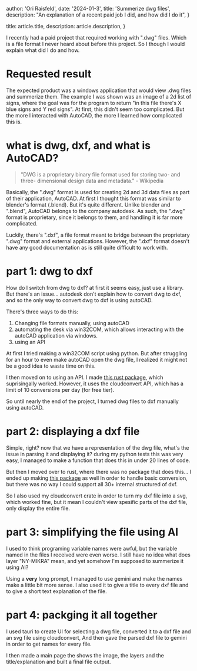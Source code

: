 
  author: 'Ori Raisfeld',
  date: '2024-01-3',
  title: 'Summerize dwg files',
  description: "An explanation of a recent paid job I did, and how did I do it",
}

  title: article.title,
  description: article.description,
}


I recently had a paid project that required working with ".dwg" files. Which is a file format I never heard about
before this project. So I though I would explain what did I do and how.

# Requested result

The expected product was a windows application that would view .dwg files and summerize them.
The example I was shown was an image of a 2d list of signs, where the goal was for the program to return "in this file there's X blue signs and Y red signs".
At first, this didn't seem too complicated. But the more I interacted with AutoCAD, the more I learned how complicated this is.

# what is dwg, dxf, and what is AutoCAD?

> "DWG is a proprietary binary file format used for storing two- and three- dimensional design data and metadata." - Wikipedia

Basically, the ".dwg" format is used for creating 2d and 3d data files as part of their application, AutoCAD. At first I thought this format was similar to blender's
format (.blend). But it's quite different. Unlike blender and ".blend", AutoCAD belongs to the company autodesk. As such, the ".dwg" format is proprietary, since it
belongs to them, and handling it is far more complicated.

Luckily, there's ".dxf", a file format meant to bridge between the proprietary ".dwg" format and external applications.
However, the ".dxf" format doesn't have any good documentation as is still quite difficult to work with.

# part 1: dwg to dxf

How do I switch from dwg to dxf? at first it seems easy, just use a library. But there's an issue...
autodesk don't explain how to convert dwg to dxf, and so the only way to convert dwg to dxf is using autoCAD.

There's three ways to do this:

1. Changing file formats manually, using autoCAD
2. automating the desk via win32COM, which allows interacting with the autoCAD application via windows.
3. using an API

At first I tried making a win32COM script using python. But after struggling for an hour to even make autoCAD open the dwg file,
I realized it might not be a good idea to waste time on this.

I then moved on to using an API. I made [this rust package](https://crates.io/crates/simple_cloudconvert), which suprisingally
worked. However, it uses the cloudconvert API, which has a limit of 10 conversions per day (for free tier).

So until nearly the end of the project, I turned dwg files to dxf manually using autoCAD.

# part 2: displaying a dxf file

Simple, right? now that we have a representation of the dwg file, what's the issue in parsing it and displaying it?
during my python tests this was very easy, I managed to make a function that does this in under 20 lines of code.

But then I moved over to rust, where there was no package that does this... I ended up making [this package](https://crates.io/crates/dxf_to_svg) as well
In order to handle basic conversion, but there was no way I could support all 30+ internal structured of dxf.

So I also used my cloudconvert crate in order to turn my dxf file into a svg, which worked fine, but it mean I couldn't
view spesific parts of the dxf file, only display the entire file.

# part 3: simplifying the file using AI

I used to think programing variable names were awful, but the variable named in the files I received were even worse.
I still have no idea what does layer "NY-MIKRA" mean, and yet somehow I'm supposed to summerize it using AI?

Using a **very** long prompt, I managed to use gemini and make the names make a little bit more sense. I also
used it to give a title to every dxf file and to give a short text explanation of the file.

# part 4: packging it all together

I used tauri to create UI for selecting a dwg file, converted it to a dxf file and an svg file using cloudconvert,
And then gave the parsed dxf file to gemini in order to get names for every file.

I then made a main page the shows the image, the layers and the title/explanation and built a final file output.
